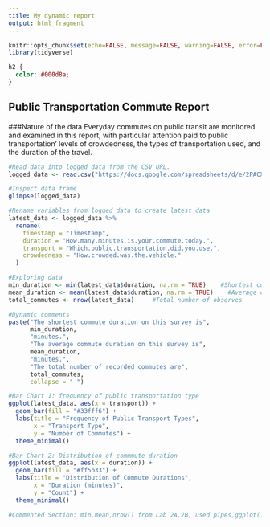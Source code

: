 ---
title: My dynamic report
output: html_fragment
---

```{r setup, include=FALSE}
knitr::opts_chunk$set(echo=FALSE, message=FALSE, warning=FALSE, error=FALSE)
library(tidyverse)
```

```{css}
h2 {
  color: #000d8a;
}
```

## Public Transportation Commute Report
###Nature of the data
Everyday commutes on public transit are monitored and examined in this report, with particular attention paid to public transportation' levels of crowdedness, the types of transportation used, and the duration of the travel.
```{r}
#Read data into logged_data from the CSV URL.
logged_data <- read.csv("https://docs.google.com/spreadsheets/d/e/2PACX-1vQLiobDlrqJqmxWeDUJB0HhVA_GvRpEu06c3n7FPCTKsxtcahm25vgr09aR4VGwDtXtQr8UipWrQZIf/pub?gid=739586808&single=true&output=csv")

#Inspect data frame
glimpse(logged_data)

#Rename variables from logged_data to create latest_data
latest_data <- logged_data %>%
  rename(
    timestamp = "Timestamp",
    duration = "How.many.minutes.is.your.commute.today.",
    transport = "Which.public.transportation.did.you.use.",
    crowdedness = "How.crowded.was.the.vehicle."
  )

#Exploring data
min_duration <- min(latest_data$duration, na.rm = TRUE)    #Shortest commute duration
mean_duration <- mean(latest_data$duration, na.rm = TRUE)    #Average commute duration
total_commutes <- nrow(latest_data)     #Total number of observes

#Dynamic comments
paste("The shortest commute duration on this survey is", 
      min_duration, 
      "minutes.", 
      "The average commute duration on this survey is", 
      mean_duration, 
      "minutes.", 
      "The total number of recorded commutes are",
      total_commutes,
      collapse = " ")

#Bar Chart 1: frequency of public transportation type
ggplot(latest_data, aes(x = transport)) +
  geom_bar(fill = "#33fff6") + 
  labs(title = "Frequency of Public Transport Types",
       x = "Transport Type",
       y = "Number of Commutes") +
  theme_minimal()

#Bar Chart 2: Distribution of commmute duration
ggplot(latest_data, aes(x = duration)) +
  geom_bar(fill = "#ff5b33") +
  labs(title = "Distribution of Commute Durations",
       x = "Duration (minutes)",
       y = "Count") +
  theme_minimal()

#Commented Section: min,mean,nrow() from Lab 2A,2B; used pipes,ggplot(),labs() from lab 2b. Comments: included.  indenting: ggplot() and pipes     white space: seperate rows.
```